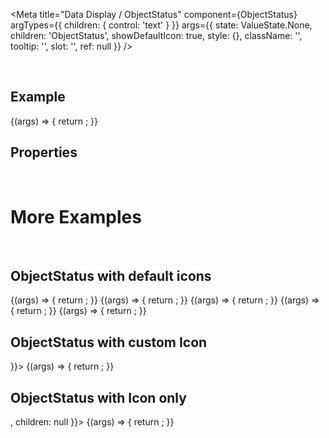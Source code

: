 
<Meta
  title="Data Display / ObjectStatus"
  component={ObjectStatus}
  argTypes={{
    children: { control: 'text' }
  }}
  args={{
    state: ValueState.None,
    children: 'ObjectStatus',
    showDefaultIcon: true,
    style: {},
    className: '',
    tooltip: '',
    slot: '',
    ref: null
  }}
/>

<DocsHeader />

<br />

## Example

<Canvas>
  <Story name="Default">
    {(args) => {
      return <ObjectStatus {...args} />;
    }}
  </Story>
</Canvas>

## Properties

<ArgsTable story="Default" />

<br />

# More Examples

<br />

## ObjectStatus with default icons

<Canvas>
  <Story name="None" args={{ state: ValueState.None, children: `Value State: ${ValueState.None}` }}>
    {(args) => {
      return <ObjectStatus {...args} />;
    }}
  </Story>
  <Story
    name="Information"
    args={{ state: ValueState.Information, children: `Value State: ${ValueState.Information}` }}
  >
    {(args) => {
      return <ObjectStatus {...args} />;
    }}
  </Story>
  <Story name="Success" args={{ state: ValueState.Success, children: `Value State: ${ValueState.Success}` }}>
    {(args) => {
      return <ObjectStatus {...args} />;
    }}
  </Story>
  <Story name="Warning" args={{ state: ValueState.Warning, children: `Value State: ${ValueState.Warning}` }}>
    {(args) => {
      return <ObjectStatus {...args} />;
    }}
  </Story>
  <Story name="Error" args={{ state: ValueState.Error, children: `Value State: ${ValueState.Error}` }}>
    {(args) => {
      return <ObjectStatus {...args} />;
    }}
  </Story>
</Canvas>

## ObjectStatus with custom Icon

<Canvas>
  <Story name="with custom Icon" args={{ icon: <Icon name="sys-cancel" /> }}>
    {(args) => {
      return <ObjectStatus {...args} />;
    }}
  </Story>
</Canvas>

## ObjectStatus with Icon only

<Canvas>
  <Story name="with Icon only" args={{ icon: <Icon name="sys-cancel" />, children: null }}>
    {(args) => {
      return <ObjectStatus {...args} />;
    }}
  </Story>
</Canvas>
